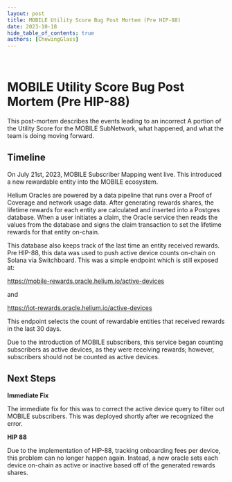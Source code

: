 ```yaml
---
layout: post
title: MOBILE Utility Score Bug Post Mortem (Pre HIP-88)
date: 2023-10-18
hide_table_of_contents: true
authors: [ChewingGlass]
---
```


&nbsp;

# MOBILE Utility Score Bug Post Mortem (Pre HIP-88)

This post-mortem describes the events leading to an incorrect A portion of the Utility Score for the MOBILE SubNetwork, what happened, and
what the team is doing moving forward.

<!--truncate-->

## Timeline

On July 21st, 2023, MOBILE Subscriber Mapping went live. This introduced a new rewardable entity into
the MOBILE ecosystem.

Helium Oracles are powered by a data pipeline that runs over a Proof of Coverage and network usage data.
After generating rewards shares, the lifetime rewards for each entity are calculated and inserted into a Postgres database.
When a user initiates a claim, the Oracle service then reads the values from the database and signs the claim transaction to set
the lifetime rewards for that entity on-chain.

This database also keeps track of the last time an entity received rewards. Pre HIP-88, this data was used
to push active device counts on-chain on Solana via Switchboard. This was a simple endpoint which is still exposed at:

https://mobile-rewards.oracle.helium.io/active-devices

and

https://iot-rewards.oracle.helium.io/active-devices

This endpoint selects the count of rewardable entities that received rewards in the last 30 days.

Due to the introduction of MOBILE subscribers, this service began counting subscribers as active devices,
as they were receiving rewards; however, subscribers should not be counted as active devices.

## Next Steps

**Immediate Fix**

The immediate fix for this was to correct the active device query to filter out MOBILE subscribers. This was deployed shortly after we recognized the error.

**HIP 88**

Due to the implementation of HIP-88, tracking onboarding fees per device, this problem can no longer happen again.
Instead, a new oracle sets each device on-chain as active or inactive based off of the generated rewards shares.
